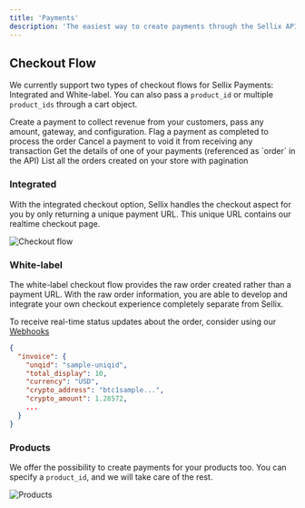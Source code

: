 ```yaml
---
title: 'Payments'
description: 'The easiest way to create payments through the Sellix API'
---
```


## Checkout Flow

We currently support two types of checkout flows for Sellix Payments: Integrated and White-label.
You can also pass a `product_id` or multiple `product_ids` through a cart object.

<Card title="Create a Payment" icon="money-simple-from-bracket" href="/api-reference/payments/post-payments">
  Create a payment to collect revenue from your customers, pass any amount, gateway, and configuration.
</Card>
<CardGroup cols={2}>
  <Card title="Complete a Payment" icon="check-to-slot" href="/api-reference/payments/post-payments">
    Flag a payment as completed to process the order
  </Card>
  <Card title="Delete a Payment" icon="xmark" href="/api-reference/payments/delete-payments">
    Cancel a payment to void it from receiving any transaction
  </Card>
</CardGroup>
<CardGroup cols={2}>
  <Card title="Get Order" icon="dice-one" href="/api-reference/orders/get-order">
    Get the details of one of your payments (referenced as `order` in the API)
  </Card>
  <Card title="List Orders" icon="bars-staggered" href="/api-reference/orders/list-orders">
    List all the orders created on your store with pagination
  </Card>
</CardGroup>

### Integrated

With the integrated checkout option, Sellix handles the checkout aspect for you by only returning a unique payment URL. This unique URL contains our realtime checkout page.

<Frame>
  <img
    className="block"
    src="https://sellix.io/cdn-cgi/image/q=65/https://cdn.sellix.io/static/documentation/images/checkout.png"
    alt="Checkout flow"
  />
</Frame>

### White-label

The white-label checkout flow provides the raw order created rather than a payment URL. With the raw order information, you are able to develop and integrate your own checkout experience completely separate from Sellix.

<Info>To receive real-time status updates about the order, consider using our [Webhooks](/api-reference/webhooks)</Info>

```json
{
  "invoice": {
    "unqid": "sample-uniqid",
    "total_display": 10,
    "currency": "USD",
    "crypto_address": "btc1sample...",
    "crypto_amount": 1.28572,
    ...
  }
}
```

### Products
We offer the possibility to create payments for your products too. You can specify a `product_id`, and we will take care of the rest.

<Frame>
  <img
    className="block"
    src="https://sellix.io/cdn-cgi/image/q=65/https://cdn.sellix.io/static/documentation/images/all-products.png"
    alt="Products"
  />
</Frame>